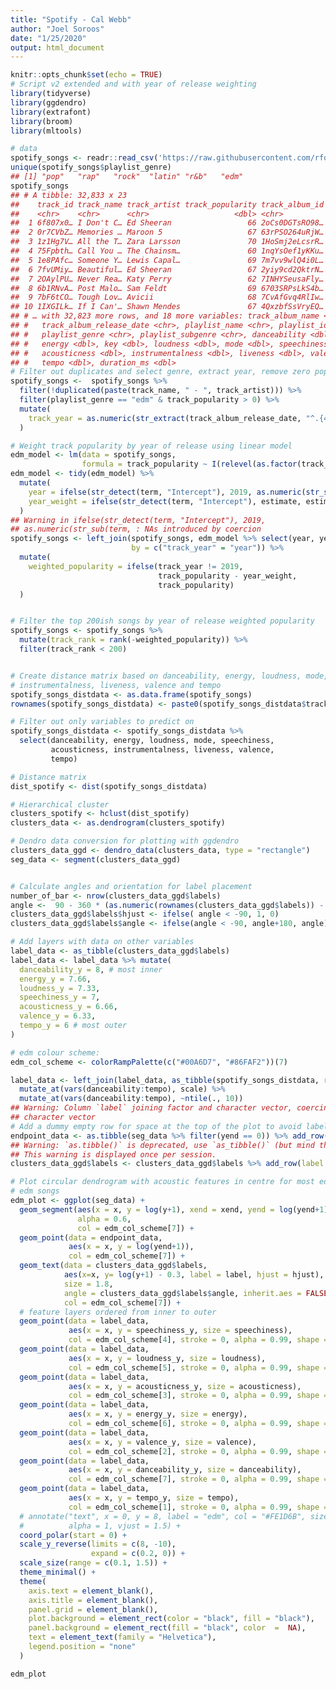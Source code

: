 ```yaml
---
title: "Spotify - Cal Webb"
author: "Joel Soroos"
date: "1/25/2020"
output: html_document
---
```


```r
knitr::opts_chunk$set(echo = TRUE)
# Script v2 extended and with year of release weighting
library(tidyverse)
library(ggdendro)
library(extrafont)
library(broom)
library(mltools)

# data
spotify_songs <- readr::read_csv('https://raw.githubusercontent.com/rfordatascience/tidytuesday/master/data/2020/2020-01-21/spotify_songs.csv')
unique(spotify_songs$playlist_genre)
## [1] "pop"   "rap"   "rock"  "latin" "r&b"   "edm"
spotify_songs
## # A tibble: 32,833 x 23
##    track_id track_name track_artist track_popularity track_album_id
##    <chr>    <chr>      <chr>                   <dbl> <chr>         
##  1 6f807x0… I Don't C… Ed Sheeran                 66 2oCs0DGTsRO98…
##  2 0r7CVbZ… Memories … Maroon 5                   67 63rPSO264uRjW…
##  3 1z1Hg7V… All the T… Zara Larsson               70 1HoSmj2eLcsrR…
##  4 75Fpbth… Call You … The Chainsm…               60 1nqYsOef1yKKu…
##  5 1e8PAfc… Someone Y… Lewis Capal…               69 7m7vv9wlQ4i0L…
##  6 7fvUMiy… Beautiful… Ed Sheeran                 67 2yiy9cd2QktrN…
##  7 2OAylPU… Never Rea… Katy Perry                 62 7INHYSeusaFly…
##  8 6b1RNvA… Post Malo… Sam Feldt                  69 6703SRPsLkS4b…
##  9 7bF6tCO… Tough Lov… Avicii                     68 7CvAfGvq4RlIw…
## 10 1IXGILk… If I Can'… Shawn Mendes               67 4QxzbfSsVryEQ…
## # … with 32,823 more rows, and 18 more variables: track_album_name <chr>,
## #   track_album_release_date <chr>, playlist_name <chr>, playlist_id <chr>,
## #   playlist_genre <chr>, playlist_subgenre <chr>, danceability <dbl>,
## #   energy <dbl>, key <dbl>, loudness <dbl>, mode <dbl>, speechiness <dbl>,
## #   acousticness <dbl>, instrumentalness <dbl>, liveness <dbl>, valence <dbl>,
## #   tempo <dbl>, duration_ms <dbl>
# Filter out duplicates and select genre, extract year, remove zero popularity songs
spotify_songs <-  spotify_songs %>% 
  filter(!duplicated(paste(track_name, " - ", track_artist))) %>% 
  filter(playlist_genre == "edm" & track_popularity > 0) %>% 
  mutate(
    track_year = as.numeric(str_extract(track_album_release_date, "^.{4}"))  
  )

# Weight track popularity by year of release using linear model
edm_model <- lm(data = spotify_songs, 
                formula = track_popularity ~ I(relevel(as.factor(track_year), ref = "2019")))
edm_model <- tidy(edm_model) %>% 
  mutate(
    year = ifelse(str_detect(term, "Intercept"), 2019, as.numeric(str_sub(term, -4, -1))),
    year_weight = ifelse(str_detect(term, "Intercept"), estimate, estimate)
  )
## Warning in ifelse(str_detect(term, "Intercept"), 2019,
## as.numeric(str_sub(term, : NAs introduced by coercion
spotify_songs <- left_join(spotify_songs, edm_model %>% select(year, year_weight), 
                           by = c("track_year" = "year")) %>%
  mutate(
    weighted_popularity = ifelse(track_year != 2019, 
                                 track_popularity - year_weight, 
                                 track_popularity)
  )


# Filter the top 200ish songs by year of release weighted popularity
spotify_songs <- spotify_songs %>% 
  mutate(track_rank = rank(-weighted_popularity)) %>% 
  filter(track_rank < 200)


# Create distance matrix based on danceability, energy, loudness, mode, speechiness, acousticness
# instrumentalness, liveness, valence and tempo
spotify_songs_distdata <- as.data.frame(spotify_songs)
rownames(spotify_songs_distdata) <- paste0(spotify_songs_distdata$track_artist, " - ", spotify_songs_distdata$track_name)

# Filter out only variables to predict on
spotify_songs_distdata <- spotify_songs_distdata %>% 
  select(danceability, energy, loudness, mode, speechiness,
         acousticness, instrumentalness, liveness, valence,
         tempo)

# Distance matrix
dist_spotify <- dist(spotify_songs_distdata)

# Hierarchical cluster
clusters_spotify <- hclust(dist_spotify)
clusters_data <- as.dendrogram(clusters_spotify)

# Dendro data conversion for plotting with ggdendro
clusters_data_ggd <- dendro_data(clusters_data, type = "rectangle")
seg_data <- segment(clusters_data_ggd)


# Calculate angles and orientation for label placement
number_of_bar <- nrow(clusters_data_ggd$labels)
angle <-  90 - 360 * (as.numeric(rownames(clusters_data_ggd$labels)) - 0.5) / number_of_bar
clusters_data_ggd$labels$hjust <- ifelse( angle < -90, 1, 0)
clusters_data_ggd$labels$angle <- ifelse(angle < -90, angle+180, angle)

# Add layers with data on other variables
label_data <- as_tibble(clusters_data_ggd$labels)
label_data <- label_data %>% mutate(
  danceability_y = 8, # most inner
  energy_y = 7.66, 
  loudness_y = 7.33, 
  speechiness_y = 7, 
  acousticness_y = 6.66, 
  valence_y = 6.33, 
  tempo_y = 6 # most outer
)

# edm colour scheme: 
edm_col_scheme <- colorRampPalette(c("#00A6D7", "#86FAF2"))(7)

label_data <- left_join(label_data, as_tibble(spotify_songs_distdata, rownames = "label"), by = "label") %>%
  mutate_at(vars(danceability:tempo), scale) %>%
  mutate_at(vars(danceability:tempo), ~ntile(., 10))
## Warning: Column `label` joining factor and character vector, coercing into
## character vector
# Add a dummy empty row for space at the top of the plot to avoid label clash
endpoint_data <- as.tibble(seg_data %>% filter(yend == 0)) %>% add_row(yend = 0, x = max(seg_data$x) + 1)
## Warning: `as.tibble()` is deprecated, use `as_tibble()` (but mind the new semantics).
## This warning is displayed once per session.
clusters_data_ggd$labels <- clusters_data_ggd$labels %>% add_row(label = "", x = max(clusters_data_ggd$labels$x) + 1, y = 0, hjust = 0, angle = 90)

# Plot circular dendrogram with acoustic features in centre for most edmular 200 release year weighted 
# edm songs
edm_plot <- ggplot(seg_data) +
  geom_segment(aes(x = x, y = log(y+1), xend = xend, yend = log(yend+1)),
               alpha = 0.6,
               col = edm_col_scheme[7]) +
  geom_point(data = endpoint_data,
             aes(x = x, y = log(yend+1)),
             col = edm_col_scheme[7]) +
  geom_text(data = clusters_data_ggd$labels,
            aes(x=x, y= log(y+1) - 0.3, label = label, hjust = hjust), 
            size = 1.8,
            angle = clusters_data_ggd$labels$angle, inherit.aes = FALSE,
            col = edm_col_scheme[7]) +
  # feature layers ordered from inner to outer
  geom_point(data = label_data,
             aes(x = x, y = speechiness_y, size = speechiness), 
             col = edm_col_scheme[4], stroke = 0, alpha = 0.99, shape = 18) +
  geom_point(data = label_data,
             aes(x = x, y = loudness_y, size = loudness), 
             col = edm_col_scheme[5], stroke = 0, alpha = 0.99, shape = 18) +
  geom_point(data = label_data,
             aes(x = x, y = acousticness_y, size = acousticness), 
             col = edm_col_scheme[3], stroke = 0, alpha = 0.99, shape = 18) +
  geom_point(data = label_data,
             aes(x = x, y = energy_y, size = energy), 
             col = edm_col_scheme[6], stroke = 0, alpha = 0.99, shape = 18) +
  geom_point(data = label_data,
             aes(x = x, y = valence_y, size = valence), 
             col = edm_col_scheme[2], stroke = 0, alpha = 0.99, shape = 18) +
  geom_point(data = label_data,
             aes(x = x, y = danceability_y, size = danceability), 
             col = edm_col_scheme[7], stroke = 0, alpha = 0.99, shape = 18) +
  geom_point(data = label_data,
             aes(x = x, y = tempo_y, size = tempo), 
             col = edm_col_scheme[1], stroke = 0, alpha = 0.99, shape = 18) +
  # annotate("text", x = 0, y = 8, label = "edm", col = "#FE1D6B", size = 12, 
  #          alpha = 1, vjust = 1.5) +
  coord_polar(start = 0) + 
  scale_y_reverse(limits = c(8, -10), 
                  expand = c(0.2, 0)) +
  scale_size(range = c(0.1, 1.5)) +
  theme_minimal() +
  theme(
    axis.text = element_blank(),
    axis.title = element_blank(),
    panel.grid = element_blank(),
    plot.background = element_rect(color = "black", fill = "black"),  
    panel.background = element_rect(fill = "black", color  =  NA),
    text = element_text(family = "Helvetica"),
    legend.position = "none"
  )

edm_plot
```
